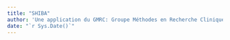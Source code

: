 ```yaml
---
title: "SHIBA"
author: 'Une application du GMRC: Groupe Méthodes en Recherche Clinique'
date: "`r Sys.Date()`"
---
```

